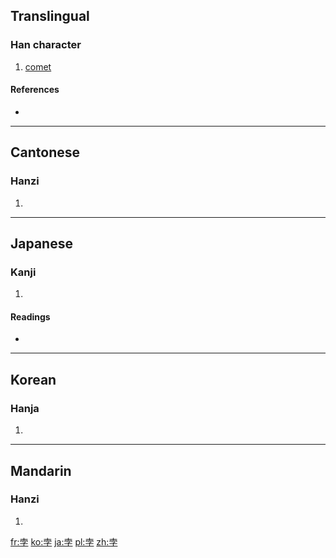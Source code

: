 ==Translingual==

===Han character===
{{Han char|rn=39|rad=子|as=04|sn=7|four=4040<sub>7</sub>|canj=十月弓木 (JBND)}}

# [[comet]]

====References====
* {{Han ref|kx=0278.080|dkj=06949|dj=0546.010|hdz=21011.050|uh=5B5B|ud=23387|bh=A7B8|bd=42936}}

----

==Cantonese==

===Hanzi===
{{yue-hanzi|jyut=|y=but6}}

# {{defn|Cantonese|sort=子04}}

----

==Japanese==

===Kanji===
{{ja-kanji|grade=|rs=子04}}

# {{defn|Japanese|sort=子04}}

====Readings====
* {{ja-readings|on=[[ぼつ]] (botsu), [[はい]] (hai)|kun=}}

----

==Korean==

===Hanja===
{{ko-hanja|hangeul=패>볼|rv=pae>bol|mr=p'ae>bol}}

# {{defn|Korean|sort=子04}}

----

==Mandarin==

===Hanzi===
{{cmn-hanzi|pin=[[bèi]] ([[bei4]]), [[bó]] ([[bo2]])|wg=pei<sup>4</sup>, po<sup>2</sup>}}

# {{defn|Mandarin|sort=子04}}

[[fr:孛]]
[[ko:孛]]
[[ja:孛]]
[[pl:孛]]
[[zh:孛]]